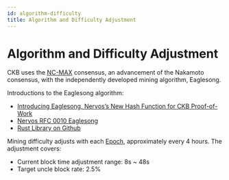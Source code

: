 ```yaml
---
id: algorithm-difficulty
title: Algorithm and Difficulty Adjustment
---
```


# Algorithm and Difficulty Adjustment

CKB uses the [NC-MAX](https://eprint.iacr.org/2020/1101) consensus, an advancement of the Nakamoto consensus, with the independently developed mining algorithm, Eaglesong.

Introductions to the Eaglesong algorithm:

- [Introducing Eaglesong, Nervos’s New Hash Function for CKB Proof-of-Work](https://medium.com/nervosnetwork/the-proof-of-work-function-of-nervos-ckb-3cc8364464d9)
- [Nervos RFC 0010 Eaglesong](https://github.com/nervosnetwork/rfcs/blob/master/rfcs/0010-eaglesong/0010-eaglesong.md)
- [Rust Library on Github](https://github.com/nervosnetwork/eaglesong)

Mining difficulty adjusts with each [Epoch](https://docs.nervos.org/docs/concepts/glossary#epoch), approximately every 4 hours. The adjustment covers:

- Current block time adjustment range: 8s ~ 48s
- Target uncle block rate: 2.5%
